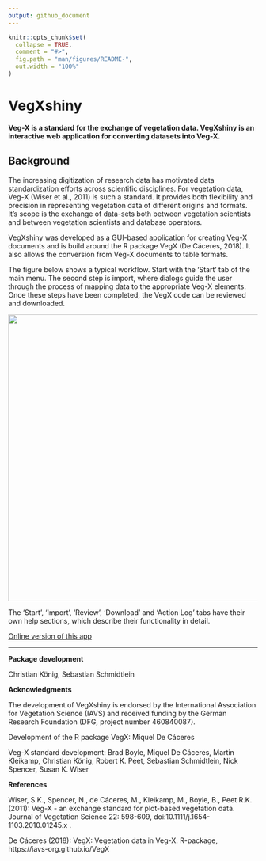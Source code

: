 ```yaml
---
output: github_document
---
```


<!-- README.md is generated from README.Rmd. Please edit that file -->

```r
knitr::opts_chunk$set(
  collapse = TRUE,
  comment = "#>",
  fig.path = "man/figures/README-",
  out.width = "100%"
)
```

# VegXshiny

**Veg-X is a standard for the exchange of vegetation data. VegXshiny is an interactive web application for converting datasets into Veg-X.**

## Background

The increasing digitization of research data has motivated data standardization efforts across scientific disciplines. For vegetation data, Veg-X (Wiser et al., 2011) is such a standard. It provides both flexibility and precision in representing vegetation data of different origins and formats. It's scope is the exchange of data-sets both between vegetation scientists and between vegetation scientists and database operators.

VegXshiny was developed as a GUI-based application for creating Veg-X documents and is build around the R package VegX (De Cáceres, 2018). It also allows the conversion from Veg-X documents to table formats.

The figure below shows a typical workflow. Start with the 'Start' tab of the main menu. The second step is import, where dialogs guide the user through the process of mapping data to the appropriate Veg-X elements. Once these steps have been completed, the VegX code can be reviewed and downloaded.

<left>
![](inst/app/www/images/Flowchart.svg){width=580px}

The 'Start', 'Import', 'Review', 'Download' and 'Action Log' tabs have their own help sections, which describe their functionality in detail.

<div style="text-align:left">
  <a href="http://37.120.167.83" target="_blank">
    Online version of this app
  </a>
</div>


-------------

**Package development**

Christian König, Sebastian Schmidtlein

**Acknowledgments**

The development of VegXshiny is endorsed by the International Association for Vegetation Science (IAVS) and received funding by the German Research Foundation (DFG, project number 460840087).

Development of the R package VegX: Miquel De Cáceres

Veg-X standard development: Brad Boyle, Miquel De Cáceres, Martin Kleikamp, Christian König, Robert K. Peet, Sebastian Schmidtlein, Nick Spencer, Susan K. Wiser

**References**

Wiser, S.K., Spencer, N., de Cáceres, M., Kleikamp, M., Boyle, B., Peet R.K. (2011): Veg-X - an exchange standard for plot-based vegetation data. Journal of Vegetation Science 22: 598-609, doi:10.1111/j.1654-1103.2010.01245.x .

De Cáceres (2018): VegX: Vegetation data in Veg-X. R-package, https://iavs-org.github.io/VegX



